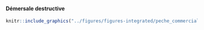 #### Démersale destructive {-}


<!-- -------------------------------------------------- -->
<!-- **Figure** : -->

<!-- <figure>
  <img src="../figures/figures-integrated/peche_commerciale-DD.png">
  <figcaption>Fig.1 - Trulli, Puglia, Italy.</figcaption>
</figure> -->

```r
knitr::include_graphics("../figures/figures-integrated/peche_commerciale-DD.png")
```

<br>
